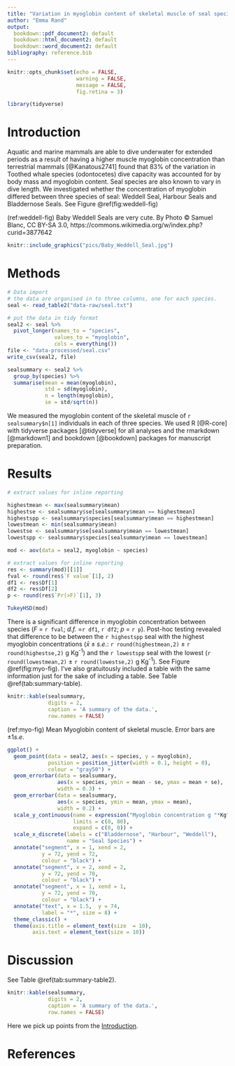 ```yaml
---
title: "Variation in myoglobin content of skeletal muscle of seal species."
author: "Emma Rand"
output:
  bookdown::pdf_document2: default
  bookdown::html_document2: default
  bookdown::word_document2: default
bibliography: reference.bib
---
```


```r
knitr::opts_chunk$set(echo = FALSE, 
                      warning = FALSE,
                      message = FALSE,
                      fig.retina = 3)
```

```r
library(tidyverse)
```

# Introduction {-#intro}
Aquatic and marine mammals are able to dive underwater for extended periods as a result of having a higher muscle myoglobin concentration than terrestrial mammals [@Kanatous2741] found that 83% of the variation in Toothed whale species (odontocetes) dive capacity was accounted for by body mass and myoglobin content.
Seal species are also known to vary in dive length. We investigated whether the concentration of myoglobin differed between three species of seal: Weddell Seal, Harbour Seals and Bladdernose Seals. See Figure \@ref(fig:weddell-fig)

(ref:weddell-fig) Baby Weddell Seals are very cute. By Photo © Samuel Blanc, CC BY-SA 3.0, https://commons.wikimedia.org/w/index.php?curid=3877642

```r
knitr::include_graphics("pics/Baby_Weddell_Seal.jpg")
```

# Methods {-#methods}
```r
# Data import
# the data are organised in to three columns, one for each species. 
seal <- read_table2("data-raw/seal.txt")
```

```r
# put the data in tidy format
seal2 <- seal %>% 
  pivot_longer(names_to = "species",
               values_to = "myoglobin",
               cols = everything())
file <- "data-processed/seal.csv"
write_csv(seal2, file)
```

```r
sealsummary <- seal2 %>%
  group_by(species) %>%
  summarise(mean = mean(myoglobin),
            std = sd(myoglobin),
            n = length(myoglobin),
            se = std/sqrt(n))
```

We measured the myoglobin content of the skeletal muscle of `r sealsummary$n[1]` individuals in each of three species.
We used R [@R-core] with tidyverse packages [@tidyverse] for all analyses and the rmarkdown [@markdown1] and bookdown [@bookdown] packages for manuscript preparation.

# Results {-#results}

```r
# extract values for inline reporting

highestmean <- max(sealsummary$mean)
highestse <- sealsummary$se[sealsummary$mean == highestmean]
highestspp <- sealsummary$species[sealsummary$mean == highestmean]
lowestmean <- min(sealsummary$mean)
lowestse <- sealsummary$se[sealsummary$mean == lowestmean]
lowestspp <- sealsummary$species[sealsummary$mean == lowestmean]

```

```r
mod <- aov(data = seal2, myoglobin ~ species)

# extract values for inline reporting
res <- summary(mod)[[1]]
fval <- round(res$`F value`[1], 2)
df1 <- res$Df[1]
df2 <- res$Df[2]
p <- round(res$`Pr(>F)`[1], 3)
```

```r
TukeyHSD(mod)
```
There is a significant difference in myoglobin concentration between species (_F_ = `r fval`; _d.f._ =`r df1`, `r df2`; _p_ = `r p`). Post-hoc testing revealed that difference to be between the `r highestspp` seal with the highest myoglobin concentrations ($\bar{x} \pm s.e.$: `r round(highestmean,2)` $\pm$ `r round(highestse,2)` g Kg^-1^) and the `r lowestspp` seal with the lowest (`r round(lowestmean,2)` $\pm$ `r round(lowestse,2)` g Kg^-1^). See Figure \@ref(fig:myo-fig).
I've also gratuitously included a table with the same information just for the sake of including a table. See Table \@ref(tab:summary-table).  

```r
knitr::kable(sealsummary,
             digits = 2,
             caption = 'A summary of the data.',
             row.names = FALSE)
```

(ref:myo-fig) Mean Myoglobin content of skeletal muscle. Error bars are $\pm 1 s.e.$

```r

ggplot() +
  geom_point(data = seal2, aes(x = species, y = myoglobin),
             position = position_jitter(width = 0.1, height = 0),
             colour = "gray50") +
  geom_errorbar(data = sealsummary, 
                aes(x = species, ymin = mean - se, ymax = mean + se),
                width = 0.3) +
  geom_errorbar(data = sealsummary, 
                aes(x = species, ymin = mean, ymax = mean),
                width = 0.2) +
  scale_y_continuous(name = expression("Myoglobin concentration g "*Kg^{-1}), 
                     limits = c(0, 80), 
                     expand = c(0, 0)) +
  scale_x_discrete(labels = c("Bladdernose", "Harbour", "Weddell"), 
                   name = "Seal Species") +
  annotate("segment", x = 1, xend = 2, 
           y = 72, yend = 72,
           colour = "black") +
  annotate("segment", x = 2, xend = 2, 
           y = 72, yend = 70,
           colour = "black") +
  annotate("segment", x = 1, xend = 1, 
           y = 72, yend = 70,
           colour = "black") +
  annotate("text", x = 1.5,  y = 74, 
           label = "*", size = 8) +
  theme_classic() +
  theme(axis.title = element_text(size  = 10),
        axis.text = element_text(size = 10))

```

# Discussion {-#discussion}
See Table \@ref(tab:summary-table2).  
```r
knitr::kable(sealsummary,
             digits = 2,
             caption = 'A summary of the data.',
             row.names = FALSE)
```


Here we pick up points from the [Introduction](#intro).

# References {-#refs}


